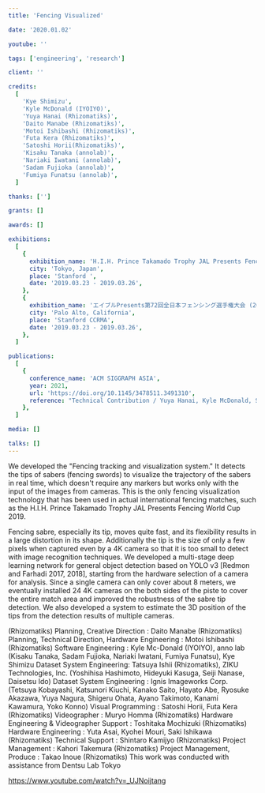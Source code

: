 ```yaml
---
title: 'Fencing Visualized'

date: '2020.01.02'

youtube: ''

tags: ['engineering', 'research']

client: ''

credits:
  [
    'Kye Shimizu',
    'Kyle McDonald (IYOIYO)',
    'Yuya Hanai (Rhizomatiks)',
    'Daito Manabe (Rhizomatiks)',
    'Motoi Ishibashi (Rhizomatiks)',
    'Futa Kera (Rhizomatiks)',
    'Satoshi Horii(Rhizomatiks)',
    'Kisaku Tanaka (annolab)',
    'Nariaki Iwatani (annolab)',
    'Sadam Fujioka (annolab)',
    'Fumiya Funatsu (annolab)',
  ]

thanks: ['']

grants: []

awards: []

exhibitions:
  [
    {
      exhibition_name: 'H.I.H. Prince Takamado Trophy JAL Presents Fencing World Cup 2019 (2019)',
      city: 'Tokyo, Japan',
      place: 'Stanford ',
      date: '2019.03.23 - 2019.03.26',
    },
    {
      exhibition_name: 'エイブルPresents第72回全日本フェンシング選手権大会 (2019)',
      city: 'Palo Alto, California',
      place: 'Stanford CCRMA',
      date: '2019.03.23 - 2019.03.26',
    },
  ]

publications:
  [
    {
      conference_name: 'ACM SIGGRAPH ASIA',
      year: 2021,
      url: 'https://doi.org/10.1145/3478511.3491310',
      reference: "Technical Contribution / Yuya Hanai, Kyle McDonald, Satoshi Horii, Futa Kera, Kisaku Tanaka, Motoi Ishibashi, and Daito Manabe. 2021. Fencing tracking and visualization system. In SIGGRAPH Asia 2021 Real-Time Live! (SA '21). Association for Computing Machinery, New York, NY, USA, Article 2, 1. https://doi.org/10.1145/3478511.3491310",
    },
  ]

media: []

talks: []
---
```


We developed the "Fencing tracking and visualization system." It detects the tips of sabers (fencing swords) to visualize the trajectory of the sabers in real time, which doesn't require any markers but works only with the input of the images from cameras. This is the only fencing visualization technology that has been used in actual international fencing matches, such as the H.I.H. Prince Takamado Trophy JAL Presents Fencing World Cup 2019.

Fencing sabre, especially its tip, moves quite fast, and its flexibility results in a large distortion in its shape. Additionally the tip is the size of only a few pixels when captured even by a 4K camera so that it is too small to detect with image recognition techniques. We developed a multi-stage deep learning network for general object detection based on YOLO v3 [Redmon and Farhadi 2017, 2018], starting from the hardware selection of a camera for analysis. Since a single camera can only cover about 8 meters, we eventually installed 24 4K cameras on the both sides of the piste to cover the entire match area and improved the robustness of the sabre tip detection. We also developed a system to estimate the 3D position of the tips from the detection results of multiple cameras. 

(Rhizomatiks) Planning, Creative Direction : Daito Manabe (Rhizomatiks) Planning, Technical Direction, Hardware Engineering : Motoi Ishibashi (Rhizomatiks) Software Engineering : Kyle Mc-Donald (IYOIYO), anno lab (Kisaku Tanaka, Sadam Fujioka, Nariaki Iwatani, Fumiya Funatsu), Kye Shimizu Dataset System Engineering: Tatsuya Ishii (Rhizomatiks), ZIKU Technologies, Inc. (Yoshihisa Hashimoto, Hideyuki Kasuga, Seiji Nanase, Daisetsu Ido) Dataset System Engineering : Ignis Imageworks Corp. (Tetsuya Kobayashi, Katsunori Kiuchi, Kanako Saito, Hayato Abe, Ryosuke Akazawa, Yuya Nagura, Shigeru Ohata, Ayano Takimoto, Kanami Kawamura, Yoko Konno) Visual Programming : Satoshi Horii, Futa Kera (Rhizomatiks) Videographer : Muryo Homma (Rhizomatiks) Hardware Engineering & Videographer Support : Toshitaka Mochizuki (Rhizomatiks) Hardware Engineering : Yuta Asai, Kyohei Mouri, Saki Ishikawa (Rhizomatiks) Technical Support : Shintaro Kamijyo (Rhizomatiks) Project Management : Kahori Takemura (Rhizomatiks) Project Management, Produce : Takao Inoue (Rhizomatiks) This work was conducted with assistance from Dentsu Lab Tokyo

https://www.youtube.com/watch?v=_UJNoijtang
